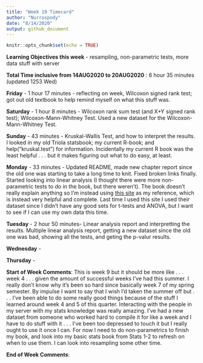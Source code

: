```yaml
---
title: "Week 19 Timecard"
author: "Nurrospody"
date: "8/14/2020"
output: github_document
---
```


```r
knitr::opts_chunk$set(echo = TRUE)
```

**Learning Objectives this week** - resampling, non-parametric tests, more data stuff with server

**Total Time inclusive from 14AUG2020 to 20AUG2020** : 6 hour 35 minutes (updated 1253 Wed)  

**Friday** - 1 hour 17 minutes - reflecting on week, Wilcoxon signed rank test; got out old textbook to help remind myself on what this stuff was.

**Saturday** - 1 hour 8 minutes - Wilcoxon rank sum test (and X+Y signed rank test); Wilcoxon-Mann-Whitney Test.  Used a new dataset for the Wilcoxon-Mann-Whitney Test.  

**Sunday** - 43 minutes - Kruskal-Wallis Test, and how to interpret the results.  I looked in my old Triola statsbook; my current R-book; and help("kruskal.test") for information.  Incidentally my current R book was the least helpful . . . but it makes figuring out what to do easy, at least.

**Monday** - 33 minutes - Updated README, made new chapter report since the old one was starting to take a long time to knit.  Fixed broken links finally.  
Started looking into linear analysis (I thought there were more non-parametric tests to do in the book, but there weren't).  The book doesn't really explain anything so I'm instead using [this site](https://www.scribbr.com/statistics/simple-linear-regression/) as my reference, which is instead very helpful and complete.  Last time I used this site I used their dataset since I didn't have any good sets for t-tests and ANOVA, but I want to see if I can use my own data this time.  

**Tuesday** - 2 hour 50 minutes- Linear analysis report and interpretting the results.  Multiple linear analysis report, getting a new dataset since the old one was bad, showing all the tests, and geting the p-valur results.  

**Wednesday** -

**Thursday** - 


**Start of Week Comments**: This is week 9 but it should be more like . . . week 4 . . . given the amount of successful weeks I've had this summer.  I really don't know why it's been so hard since basically week 7 of my spring semester.  By impulse I want to say that I wish I'd taken the summer off but . . . I've been able to do some really good things because of the stuff I learned around week 4 and 5 of this quarter.  Interacting with the people in my server with my stats knowledge was really amazing.  I've had a new dataset from someone who worked hard to compile it for like a week and I have to do stuff with it . . . I've been too depressed to touch it but I really ought to use it once I can.  For now I need to do non-parametrics to finish my book, and look into my basic stats book from Stats 1-2 to refresh on when to use them.  I can look into resampling some other time.

**End of Week Comments**: